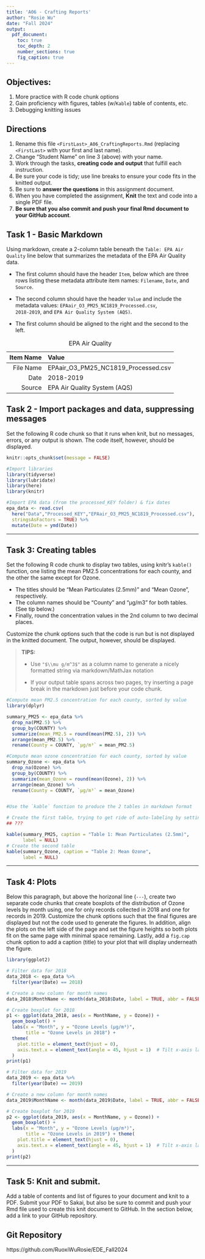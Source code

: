 ```yaml
---
title: 'A06 - Crafting Reports'
author: "Rosie Wu" 
date: "Fall 2024"
output:
  pdf_document:
    toc: true
    toc_depth: 2
    number_sections: true
    fig_caption: true
---
```


## Objectives:

1.  More practice with R code chunk options
2.  Gain proficiency with figures, tables (w/`Kable`) table of contents, etc.
3.  Debugging knitting issues

## Directions

1.  Rename this file `<FirstLast>_A06_CraftingReports.Rmd` (replacing `<FirstLast>` with your first and last name).
2.  Change "Student Name" on line 3 (above) with your name.
3.  Work through the tasks, **creating code and output** that fulfill each instruction.
4.  Be sure your code is tidy; use line breaks to ensure your code fits in the knitted output.
5.  Be sure to **answer the questions** in this assignment document.
6.  When you have completed the assignment, **Knit** the text and code into a single PDF file.
7.  **Be sure that you also commit and push your final Rmd document to your GitHub account**.


## Task 1 - Basic Markdown

Using markdown, create a 2-column table beneath the `Table: EPA Air Quality` line below that summarizes the metadata of the EPA Air Quality data.

- The first column should have the header `Item`, below which are three rows listing these metadata attribute item names: `Filename`, `Date`, and `Source`.

- The second column should have the header `Value` and include the metadata values: `EPAair_O3_PM25_NC1819_Processed.csv`,  
`2018-2019`, and `EPA Air Quality System (AQS)`.

- The first column should be aligned to the right and the second to the left.

Table: EPA Air Quality

Item Name  | Value
-------------:|:-------------
File Name  | EPAair_O3_PM25_NC1819_Processed.csv
Date | 2018-2019
Source | EPA Air Quality System (AQS)


## Task 2 - Import packages and data, suppressing messages

Set the following R code chunk so that it runs when knit, but no messages, errors, or any output is shown. The code itself, however, should be displayed.

```r
knitr::opts_chunk$set(message = FALSE)

#Import libraries
library(tidyverse)
library(lubridate)
library(here)
library(knitr)

#Import EPA data (from the processed_KEY folder) & fix dates
epa_data <- read.csv(
  here("Data","Processed_KEY","EPAair_O3_PM25_NC1819_Processed.csv"),
  stringsAsFactors = TRUE) %>% 
  mutate(Date = ymd(Date))
```

---

## Task 3: Creating tables

Set the following R code chunk to display two tables, using knitr's `kable()` function, one listing the mean PM2.5 concentrations for each county, and the other the same except for Ozone. 

-   The titles should be "Mean Particulates (2.5mm)" and "Mean Ozone", respectively. 
-   The column names should be "County" and "µg/m3" for both tables. (See tip below.)
-   Finally, round the concentration values in the 2nd column to two decimal places.

Customize the chunk options such that the code is run but is not displayed in the knitted document. The output, however, should be displayed.

> **TIPS:**
>
> -   Use `"$\\mu g/m^3$"` as a column name to generate a nicely formatted string via markdown/MathJax notation
>
> -   If your output table spans across two pages, try inserting a page break in the markdown just before your code chunk.


```r
#Compute mean PM2.5 concentration for each county, sorted by value
library(dplyr)

summary_PM25 <- epa_data %>% 
  drop_na(PM2.5) %>% 
  group_by(COUNTY) %>% 
  summarize(mean_PM2.5 = round(mean(PM2.5), 2)) %>% 
  arrange(mean_PM2.5) %>%
  rename(County = COUNTY, `µg/m³` = mean_PM2.5)

#Compute mean ozone concentration for each county, sorted by value
summary_Ozone <- epa_data %>% 
  drop_na(Ozone) %>% 
  group_by(COUNTY) %>% 
  summarize(mean_Ozone = round(mean(Ozone), 2)) %>% 
  arrange(mean_Ozone) %>%
  rename(County = COUNTY, `µg/m³` = mean_Ozone)


#Use the `kable` function to produce the 2 tables in markdown format

```

\newpage

```r
# Create the first table, trying to get ride of auto-labeling by setting 'null"
## ???

kable(summary_PM25, caption = "Table 1: Mean Particulates (2.5mm)", 
      label = NULL)
# Create the second table
kable(summary_Ozone, caption = "Table 2: Mean Ozone", 
      label = NULL)
```

---

## Task 4: Plots

Below this paragraph, but above the horizonal line (`---`), create two separate code chunks that create boxplots of the distribution of Ozone levels by month using, one for only records collected in 2018 and one for records in 2019. Customize the chunk options such that the final figures are displayed but not the code used to generate the figures. In addition, align the plots on the left side of the page and set the figure heights so both plots fit on the same page with minimal space remaining. Lastly, add a `fig.cap` chunk option to add a caption (title) to your plot that will display underneath the figure.

```r
library(ggplot2)

# Filter data for 2018
data_2018 <- epa_data %>% 
  filter(year(Date) == 2018) 

# Create a new column for month names
data_2018$MonthName <- month(data_2018$Date, label = TRUE, abbr = FALSE)

# Create boxplot for 2018
p1 <- ggplot(data_2018, aes(x = MonthName, y = Ozone)) +
  geom_boxplot() +
  labs(x = "Month", y = "Ozone Levels (µg/m³)", 
       title = "Ozone Levels in 2018") +
  theme(
    plot.title = element_text(hjust = 0),
    axis.text.x = element_text(angle = 45, hjust = 1)  # Tilt x-axis labels
  )
print(p1)
```


```r

# Filter data for 2019
data_2019 <- epa_data %>% 
  filter(year(Date) == 2019)

# Create a new column for month names
data_2019$MonthName <- month(data_2019$Date, label = TRUE, abbr = FALSE)

# Create boxplot for 2019
p2 <- ggplot(data_2019, aes(x = MonthName, y = Ozone)) +
  geom_boxplot() +
  labs(x = "Month", y = "Ozone Levels (µg/m³)", 
       title = "Ozone Levels in 2019") + theme(
    plot.title = element_text(hjust = 0),
    axis.text.x = element_text(angle = 45, hjust = 1)  # Tilt x-axis labels
  )
print(p2)
```


---

\newpage

## Task 5: Knit and submit.

Add a table of contents and list of figures to your document and knit to a PDF. Submit your PDF to Sakai, but also be sure to commit and push your Rmd file used to create this knit document to GitHub. In the section below, add a link to your GitHub repository.

## Git Repository
https://github.com/RuoxiWuRosie/EDE_Fall2024 
